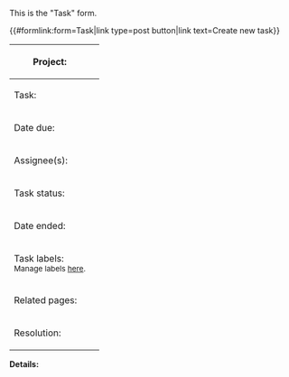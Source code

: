 <noinclude>
This is the "Task" form.

{{#formlink:form=Task|link type=post button|link text=Create new task}}
</noinclude><includeonly>
<div id="wikiPreview" style="display: none; padding-bottom: 25px; margin-bottom: 25px; border-bottom: 1px solid #AAAAAA;"></div>
{{{info|page name=<Task[Project]>/<unique number;random;6>}}}
{{{for template|Task}}}
{| class="formtable"
! Project:
| {{{field|Project|mandatory|cargo table=Projects|cargo field=_pageTitle|mapping cargo field=_pageName}}}
|-
! Task:
| {{{field|Task|mandatory}}}
|-
! Date due:
| {{{field|Date due|input type=datepicker}}}
|-
! Assignee(s):
| {{{field|Assignees|input type=tokens|values from category=People|delimiter=;}}}
|-
! Task status:
| {{:Template:Status field}}
|- id="date_end"
! Date ended:
| {{{field|Date ended|input type=datepicker|default=now}}}
|-
! Task labels:<br><sup style="font-size:.75rem;color: #665;font-weight:400">Manage labels [[Project:Task labels|here]].</sup>
| {{{field|Labels|input type=tokens|values from category=Task labels|delimiter=;|existing values only}}}
|-
! Related pages:
| {{{field|Related pages|input type=tokens|delimiter=;}}}
|- id="resolution"
! Resolution:
| {{{field|Resolution|input type=textarea}}}
|}
{{{end template}}}

'''Details:'''

{{{standard input|free text|rows=10}}}
</includeonly>
